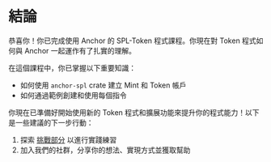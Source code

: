 
# 結論

恭喜你！你已完成使用 Anchor 的 SPL-Token 程式課程。你現在對 Token 程式如何與 Anchor 一起運作有了扎實的理解。

<ArticleSection name="你所學到的內容" id="what-you-learned" level="h2" />

在這個課程中，你已掌握以下重要知識：
- 如何使用 `anchor-spl` crate 建立 Mint 和 Token 帳戶
- 如何通過範例創建和使用每個指令

<ArticleSection name="下一步" id="next-steps" level="h2" />

你現在已準備好開始使用新的 Token 程式和擴展功能來提升你的程式能力！以下是一些建議的下一步行動：

1. 探索 [挑戰部分](/zh-HK/challenges) 以進行實踐練習
2. 加入我們的社群，分享你的想法、實現方式並獲取幫助
